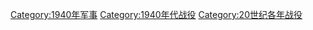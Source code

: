 [[Category:1940年军事|Category:1940年军事]]
[[Category:1940年代战役|Category:1940年代战役]]
[[Category:20世纪各年战役|Category:20世纪各年战役]]